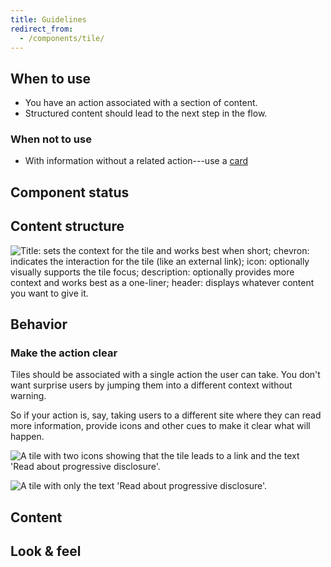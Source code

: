 ```yaml
---
title: Guidelines
redirect_from:
  - /components/tile/
---
```



<ReactExample exampleId="Tile-default" />

## When to use

- You have an action associated with a section of content.
- Structured content should lead to the next step in the flow.

### When not to use

- With information without a related action---use a [card](/components/structure/card/)

## Component status

<ComponentStatus component="Tile" />

## Content structure

![Title: sets the context for the tile and works best when short; chevron: indicates the interaction for the tile (like an external link); icon: optionally visually supports the tile focus; description: optionally provides more context and works best as a one-liner; header: displays whatever content you want to give it.](fileId:4QJZqvBvRrLu6t9mwObCkA;nodeId:219%3A1)

## Behavior

### Make the action clear

Tiles should be associated with a single action the user can take.
You don't want surprise users by jumping them into a different context without warning.

So if your action is, say, taking users to a different site where they can read more information,
provide icons and other cues to make it clear what will happen.

<Guideline type="do" title="Show the action">

![A tile with two icons showing that the tile leads to a link and the text 'Read about progressive disclosure'.](fileId:fannvRpkOJK6uxxT33EKaa;nodeId:140%3A1438)

![A tile with only the text 'Read about progressive disclosure'.](fileId:fannvRpkOJK6uxxT33EKaa;nodeId:140%3A1636)

</Guideline>

## Content

<DescriptionsExtraSnippet />

## Look & feel

<VisualHierarchySnippet component="tile" />
